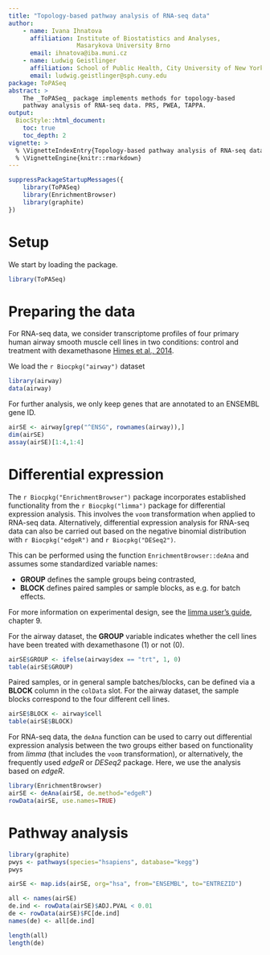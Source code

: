 ```yaml
---
title: "Topology-based pathway analysis of RNA-seq data"
author:
    - name: Ivana Ihnatova
      affiliation: Institute of Biostatistics and Analyses, 
                   Masarykova University Brno
      email: ihnatova@iba.muni.cz
    - name: Ludwig Geistlinger
      affiliation: School of Public Health, City University of New York
      email: ludwig.geistlinger@sph.cuny.edu
package: ToPASeq
abstract: > 
    The _ToPASeq_ package implements methods for topology-based 
    pathway analysis of RNA-seq data. PRS, PWEA, TAPPA.
output:
  BiocStyle::html_document:
    toc: true
    toc_depth: 2
vignette: >
  % \VignetteIndexEntry{Topology-based pathway analysis of RNA-seq data}
  % \VignetteEngine{knitr::rmarkdown}
---
```


```r
suppressPackageStartupMessages({ 
    library(ToPASeq)
    library(EnrichmentBrowser)
    library(graphite)
})
```

# Setup
We start by loading the package.

```r
library(ToPASeq)
```

# Preparing the data

For RNA-seq data, we consider transcriptome profiles of four primary human
airway smooth muscle cell lines in two conditions: control and treatment with
dexamethasone
[Himes et al., 2014](https://doi.org/10.1371/journal.pone.0099625).

We load the `r Biocpkg("airway")` dataset 

```r
library(airway)
data(airway)
```

For further analysis, we only keep genes that are annotated to an ENSEMBL gene ID. 
```r
airSE <- airway[grep("^ENSG", rownames(airway)),]
dim(airSE)
assay(airSE)[1:4,1:4]
```

# Differential expression

The `r Biocpkg("EnrichmentBrowser")` package incorporates established 
functionality from the `r Biocpkg("limma")` package for differential expression 
analysis.
This involves the `voom` transformation when applied to RNA-seq data.
Alternatively, differential expression analysis for RNA-seq data can also be
carried out based on the negative binomial distribution with `r Biocpkg("edgeR")`
and `r Biocpkg("DESeq2")`.

This can be performed using the function `EnrichmentBrowser::deAna`
and assumes some standardized variable names:

- **GROUP** defines the sample groups being contrasted,
- **BLOCK** defines paired samples or sample blocks, as e.g. for batch effects.

For more information on experimental design, see the
[limma user's guide](https://www.bioconductor.org/packages/devel/bioc/vignettes/limma/inst/doc/usersguide.pdf),
chapter 9.

For the airway dataset, the **GROUP** variable indicates whether the cell 
lines have been treated with dexamethasone (1) or not (0).

```r
airSE$GROUP <- ifelse(airway$dex == "trt", 1, 0)
table(airSE$GROUP)
```

Paired samples, or in general sample batches/blocks, can be defined via a
**BLOCK** column in the `colData` slot.
For the airway dataset, the sample blocks correspond to the four different cell
lines.

```r
airSE$BLOCK <- airway$cell
table(airSE$BLOCK)
```

For RNA-seq data, the `deAna` function can be used to carry out differential 
expression analysis between the two groups either based on functionality from
*limma* (that includes the `voom` transformation), or
alternatively, the frequently used *edgeR* or *DESeq2*
package. Here, we use the analysis based on *edgeR*.

```r
library(EnrichmentBrowser)
airSE <- deAna(airSE, de.method="edgeR")
rowData(airSE, use.names=TRUE)
```


# Pathway analysis

```r
library(graphite)
pwys <- pathways(species="hsapiens", database="kegg")
pwys
```

```r
airSE <- map.ids(airSE, org="hsa", from="ENSEMBL", to="ENTREZID")
```

```r
all <- names(airSE)
de.ind <- rowData(airSE)$ADJ.PVAL < 0.01
de <- rowData(airSE)$FC[de.ind]
names(de) <- all[de.ind]
```

```r
length(all)
length(de)
```


